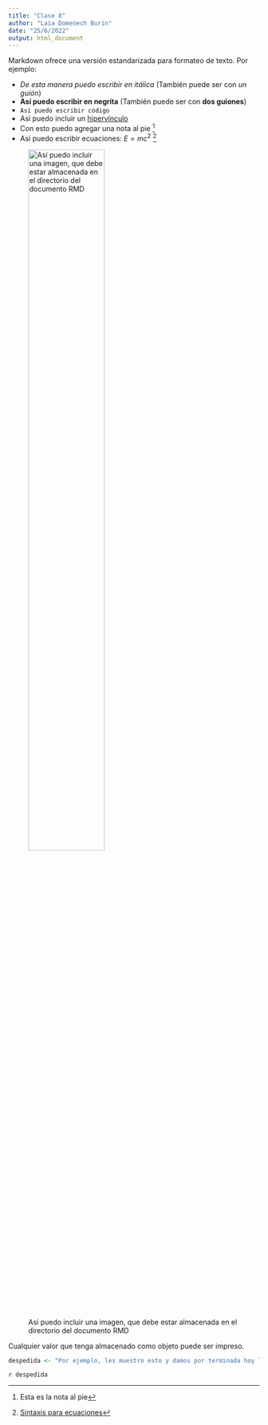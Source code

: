 ```yaml
---
title: "Clase 8"
author: "Laia Domenech Burin"
date: "25/6/2022"
output: html_document
---
```

Markdown ofrece una versión estandarizada para formateo de texto. Por ejemplo:

- *De esta manera puedo escribir en itálica* (También puede ser con _un guión_)
- **Así puedo escribir en negrita** (También puede ser con __dos guiones__)
- `Así puedo escribir código`
- Así puedo incluir un [hipervínculo](https://www.youtube.com/watch?v=wvz97-lNPH8)
- Con esto puedo agregar una nota al pie [^1]
- Así puedo escribir ecuaciones: $E = mc^{2}$ [^2]


![Así puedo incluir una imagen, que debe estar almacenada en el directorio del documento RMD](./Minseguridadarg.png){width=60%}


[^1]: Esta es la nota al pie
[^2]: [Sintaxis para ecuaciones](https://rpruim.github.io/s341/S19/from-class/MathinRmd.html)

Cualquier valor que tenga almacenado como objeto puede ser impreso. 

```r
despedida <- "Por ejemplo, les muestro esto y damos por terminada hoy la última lección del curso :)"
```

`r despedida`